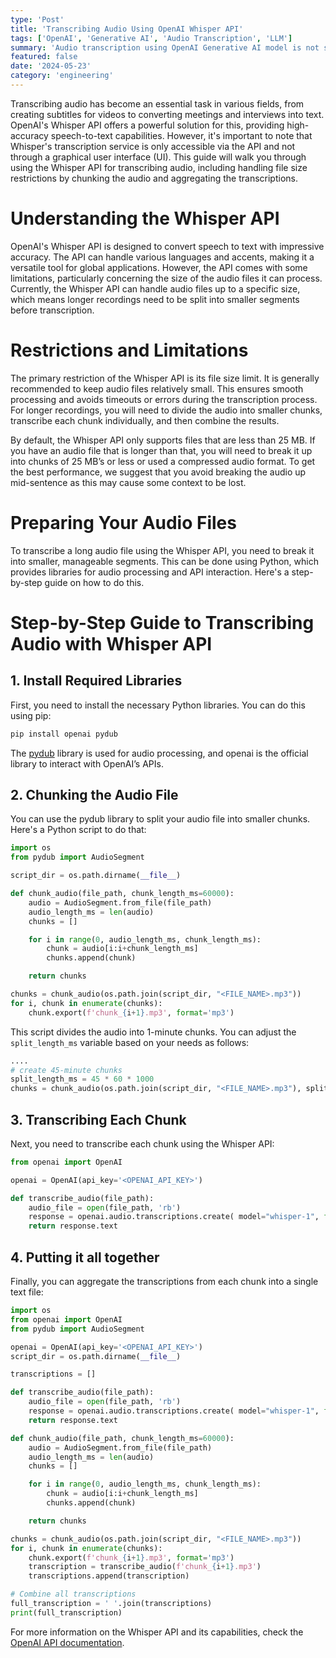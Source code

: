 ```yaml
---
type: 'Post'
title: 'Transcribing Audio Using OpenAI Whisper API'
tags: ['OpenAI', 'Generative AI', 'Audio Transcription', 'LLM']
summary: 'Audio transcription using OpenAI Generative AI model is not supported yet via the UI. To do this, you need to use the API and this comes with its own set of challenges. This post will show you how to do this task using OpenAI with a bit of Python'
featured: false
date: '2024-05-23'
category: 'engineering'
---
```


Transcribing audio has become an essential task in various fields, from creating subtitles for videos to converting meetings and interviews into text. OpenAI's Whisper API offers a powerful solution for this, providing high-accuracy speech-to-text capabilities. However, it's important to note that Whisper's transcription service is only accessible via the API and not through a graphical user interface (UI). This guide will walk you through using the Whisper API for transcribing audio, including handling file size restrictions by chunking the audio and aggregating the transcriptions.

# Understanding the Whisper API

OpenAI's Whisper API is designed to convert speech to text with impressive accuracy. The API can handle various languages and accents, making it a versatile tool for global applications. However, the API comes with some limitations, particularly concerning the size of the audio files it can process. Currently, the Whisper API can handle audio files up to a specific size, which means longer recordings need to be split into smaller segments before transcription.

# Restrictions and Limitations

The primary restriction of the Whisper API is its file size limit. It is generally recommended to keep audio files relatively small. This ensures smooth processing and avoids timeouts or errors during the transcription process. For longer recordings, you will need to divide the audio into smaller chunks, transcribe each chunk individually, and then combine the results.

<Callout type="info">By default, the Whisper API only supports files that are less than 25 MB. If you have an audio file that is longer than that, you will need to break it up into chunks of 25 MB’s or less or used a compressed audio format. To get the best performance, we suggest that you avoid breaking the audio up mid-sentence as this may cause some context to be lost.</Callout>

# Preparing Your Audio Files

To transcribe a long audio file using the Whisper API, you need to break it into smaller, manageable segments. This can be done using Python, which provides libraries for audio processing and API interaction. Here's a step-by-step guide on how to do this.

# Step-by-Step Guide to Transcribing Audio with Whisper API

## 1. Install Required Libraries

First, you need to install the necessary Python libraries. You can do this using pip:

```python
pip install openai pydub
```

The [pydub](https://github.com/jiaaro/pydub) library is used for audio processing, and openai is the official library to interact with OpenAI’s APIs.

## 2. Chunking the Audio File

You can use the pydub library to split your audio file into smaller chunks. Here's a Python script to do that:

```python
import os
from pydub import AudioSegment

script_dir = os.path.dirname(__file__)

def chunk_audio(file_path, chunk_length_ms=60000):
    audio = AudioSegment.from_file(file_path)
    audio_length_ms = len(audio)
    chunks = []

    for i in range(0, audio_length_ms, chunk_length_ms):
        chunk = audio[i:i+chunk_length_ms]
        chunks.append(chunk)

    return chunks

chunks = chunk_audio(os.path.join(script_dir, "<FILE_NAME>.mp3"))
for i, chunk in enumerate(chunks):
    chunk.export(f'chunk_{i+1}.mp3', format='mp3')
```

This script divides the audio into 1-minute chunks. You can adjust the `split_length_ms` variable based on your needs as follows:

```python
....
# create 45-minute chunks
split_length_ms = 45 * 60 * 1000
chunks = chunk_audio(os.path.join(script_dir, "<FILE_NAME>.mp3"), split_length_ms)
```

## 3. Transcribing Each Chunk

Next, you need to transcribe each chunk using the Whisper API:

```python
from openai import OpenAI

openai = OpenAI(api_key='<OPENAI_API_KEY>')

def transcribe_audio(file_path):
    audio_file = open(file_path, 'rb')
    response = openai.audio.transcriptions.create( model="whisper-1", file=audio_file)
    return response.text
```

## 4. Putting it all together

Finally, you can aggregate the transcriptions from each chunk into a single text file:

```python
import os
from openai import OpenAI
from pydub import AudioSegment

openai = OpenAI(api_key='<OPENAI_API_KEY>')
script_dir = os.path.dirname(__file__)

transcriptions = []

def transcribe_audio(file_path):
    audio_file = open(file_path, 'rb')
    response = openai.audio.transcriptions.create( model="whisper-1", file=audio_file)
    return response.text

def chunk_audio(file_path, chunk_length_ms=60000):
    audio = AudioSegment.from_file(file_path)
    audio_length_ms = len(audio)
    chunks = []

    for i in range(0, audio_length_ms, chunk_length_ms):
        chunk = audio[i:i+chunk_length_ms]
        chunks.append(chunk)

    return chunks

chunks = chunk_audio(os.path.join(script_dir, "<FILE_NAME>.mp3"))
for i, chunk in enumerate(chunks):
    chunk.export(f'chunk_{i+1}.mp3', format='mp3')
    transcription = transcribe_audio(f'chunk_{i+1}.mp3')
    transcriptions.append(transcription)

# Combine all transcriptions
full_transcription = ' '.join(transcriptions)
print(full_transcription)
```

For more information on the Whisper API and its capabilities, check the [OpenAI API documentation](https://platform.openai.com/docs/api-reference/audio).